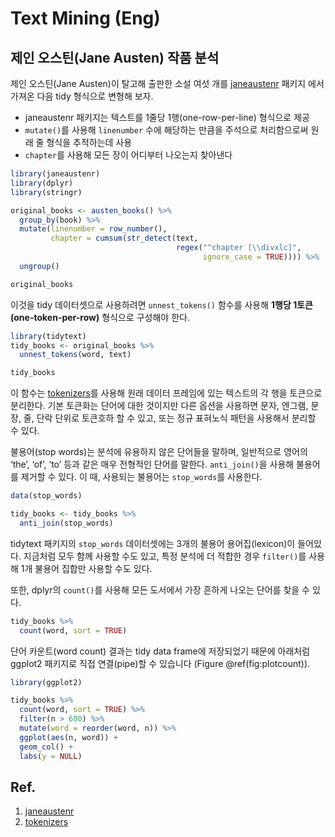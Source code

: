 # Text Mining (Eng)

## 제인 오스틴(Jane Austen) 작품 분석

제인 오스틴(Jane Austen)이 탈고해 출판한 소설 여섯 개를 [janeaustenr](https://cran.r-project.org/package=janeaustenr) 패키지 에서 가져온 다음 tidy 형식으로 변형해 보자.

-   janeaustenr 패키지는 텍스트를 1줄당 1행(one-row-per-line) 형식으로 제공
-   `mutate()`를 사용해 `linenumber` 수에 해당하는 만큼을 주석으로 처리함으로써 원래 줄 형식을 추적하는데 사용
-   `chapter`를 사용해 모든 장이 어디부터 나오는지 찾아낸다

```r
library(janeaustenr)
library(dplyr)
library(stringr)

original_books <- austen_books() %>%
  group_by(book) %>%
  mutate(linenumber = row_number(),
         chapter = cumsum(str_detect(text, 
                                     regex("^chapter [\\divxlc]",
                                           ignore_case = TRUE)))) %>%
  ungroup()

original_books
```

이것을 tidy 데이터셋으로 사용하려면 `unnest_tokens()` 함수를 사용해 **1행당 1토큰(one-token-per-row)** 형식으로 구성해야 한다.

```r
library(tidytext)
tidy_books <- original_books %>%
  unnest_tokens(word, text)

tidy_books
```

이 함수는 [tokenizers](https://github.com/ropensci/tokenizers)를 사용해 원래 데이터 프레임에 있는 텍스트의 각 행을 토큰으로 분리한다. 기본 토큰화는 단어에 대한 것이지만 다른 옵션을 사용하면 문자, 엔그램, 문장, 줄, 단락 단위로 토큰호하 할 수 있고, 또는 정규 표혀노식 패턴을 사용해서 분리할 수 있다.

불용어(stop words)는 분석에 유용하지 않은 단어들을 말하며, 일반적으로 영어의 'the', 'of', 'to' 등과 같은 매우 전형적인 단어를 말한다. `anti_join()`을 사용해 불용어를 제거할 수 있다. 이 때, 사용되는 불용어는 `stop_words`를 사용한다.

```r
data(stop_words)

tidy_books <- tidy_books %>%
  anti_join(stop_words)
```

tidytext 패키지의 `stop_words` 데이터셋에는 3개의 불용어 용어집(lexicon)이 들어있다. 지금처럼 모두 함께 사용할 수도 있고, 특정 분석에 더 적합한 경우 `filter()`를 사용해 1개 불용어 집합만 사용할 수도 있다.

또한, dplyr의 `count()`를 사용해 모든 도서에서 가장 흔하게 나오는 단어를 찾을 수 있다.

```r
tidy_books %>%
  count(word, sort = TRUE) 
```

단어 카운트(word count) 결과는 tidy data frame에 저장되었기 때문에 아래처럼 ggplot2 패키지로 직접 연결(pipe)할 수 있습니다 (Figure \@ref(fig:plotcount)).

```r
library(ggplot2)

tidy_books %>%
  count(word, sort = TRUE) %>%
  filter(n > 600) %>%
  mutate(word = reorder(word, n)) %>%
  ggplot(aes(n, word)) +
  geom_col() +
  labs(y = NULL)
```

## Ref.

1.  [janeaustenr](https://cran.r-project.org/package=janeaustenr)
2.  [tokenizers](https://github.com/ropensci/tokenizers)
